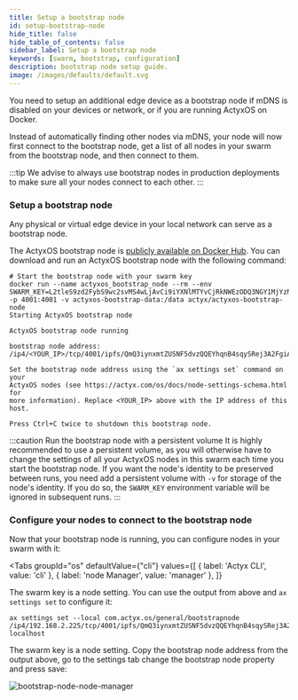 ```yaml
---
title: Setup a bootstrap node
id: setup-bootstrap-node
hide_title: false
hide_table_of_contents: false
sidebar_label: Setup a bootstrap node
keywords: [swarm, bootstrap, configuration]
description: bootstrap node setup guide.
image: /images/defaults/default.svg
---
```



You need to setup an additional edge device as a bootstrap node if mDNS is disabled on your devices or network, or if you are running ActyxOS on Docker.

Instead of automatically finding other nodes via mDNS, your node will now first connect to the bootstrap node, get a list of all nodes in your swarm from the bootstrap node, and then connect to them.

:::tip
We advise to always use bootstrap nodes in production deployments to make sure all your nodes connect to each other.
:::

### Setup a bootstrap node

Any physical or virtual edge device in your local network can serve as a bootstrap node.

The ActyxOS bootstrap node is [publicly available on Docker Hub](https://hub.docker.com/repository/docker/actyx/actyxos-bootstrap-node). You can download and run an ActyxOS bootstrap node with the following command:

```text
# Start the bootstrap node with your swarm key
docker run --name actyxos_bootstrap_node --rm --env SWARM_KEY=L2tleS9zd2FybS9wc2svMS4wLjAvCi9iYXNlMTYvCjRkNWEzODQ3NGY1MjYzNDc1MjY2NTY3NTMwNTM0NjRkNGUzNzUyNDQ3ODY1NjIzMzRhMzg3MDU4NjU2MTcxNGQ= -p 4001:4001 -v actyxos-bootstrap-data:/data actyx/actyxos-bootstrap-node
Starting ActyxOS bootstrap node

ActyxOS bootstrap node running

bootstrap node address: /ip4/<YOUR_IP>/tcp/4001/ipfs/QmQ3iynxmtZUSNF5dvzQQEYhqnB4sqySRej3A2FgiAMBMH

Set the bootstrap node address using the `ax settings set` command on your
ActyxOS nodes (see https://actyx.com/os/docs/node-settings-schema.html for
more information). Replace <YOUR_IP> above with the IP address of this host.

Press Ctrl+C twice to shutdown this bootstrap node.
```

:::caution Run the bootstrap node with a persistent volume
It is highly recommended to use a persistent volume, as you will otherwise have to change the settings of all your ActyxOS nodes in this swarm each time you start the bootstrap node. If you want the node's identity to be preserved between runs, you need add a persistent volume with `-v` for storage of the node's identity. If you do so, the `SWARM_KEY` environment variable will be ignored in subsequent runs.
:::

### Configure your nodes to connect to the bootstrap node

Now that your bootstrap node is running, you can configure nodes in your swarm with it:

<Tabs
  groupId="os"
  defaultValue={"cli"}
  values={[
    { label: 'Actyx CLI', value: 'cli' },
    { label: 'node Manager', value: 'manager' },
  ]}
>

<TabItem value="cli">

The swarm key is a node setting. You can use the output from above and `ax settings set` to configure it:

```text
ax settings set --local com.actyx.os/general/bootstrapnode /ip4/192.168.2.225/tcp/4001/ipfs/QmQ3iynxmtZUSNF5dvzQQEYhqnB4sqySRej3A2FgiAMBMH localhost
```

</TabItem>
<TabItem value="manager">

The swarm key is a node setting. Copy the bootstrap node address from the output above, go to the settings tab change the bootstrap node property and press save:

![bootstrap-node-node-manager](/images/how-to/swarms/bootstrap-node-node-manager.png)

</TabItem>
</Tabs>

<!-- TODO write peer discovery
For more information on how nodes discover and connect to each other, please check out our conceptual guide on peer discovery
-->
